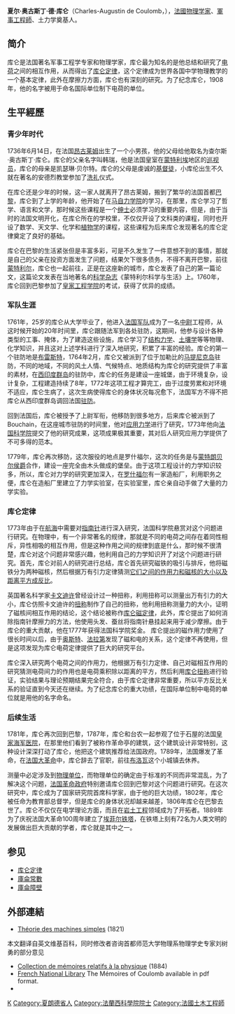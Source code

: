 {{NoteTA|G1=物理學}}
{{Infobox_Scientist 
 |name =  夏尔·库仑<br>Charles-Augustin de Coulomb
 |image = File:Coulomb.jpg
| box_width         = 250px
| image_size        = 150px
 |caption = 
 |birth_date = 1736年6月14日
 |birth_place = {{flagicon|Kingdom of France}} [[法蘭西王國|法蘭西王國]][[昂古莱姆|昂古莱姆]]
 |death_date = 1806年8月23日（70岁）
 |death_place = {{flagicon|FRA}} [[法蘭西第一帝國|法蘭西第一帝國]][[巴黎|巴黎]]
 |residence =  {{FRA}}
 |nationality =   {{FRA}}
 |field = [[物理學|物理學]]、[[軍事工程學|軍事工程學]]
 |work_institution = 梅济耶尔皇家工程学院({{link-fr|École royale du génie de Mézières}})
 |alma_mater = 
 |known_for  = [[庫侖定律|電荷的相互作用]]
 |prizes = 
 |religion = [[桑地馬尼安|桑地馬尼安]]
}}

'''夏尔·奥古斯丁·德·库仑'''（Charles-Augustin de Coulomb，{{bd|1736年||1806年|catIdx=C}}），[[法國|法國]][[物理学家|物理学家]]、[[軍事工程|軍事工程師]]、土力学奠基人。

==简介==
库仑是法国著名军事工程学专家和物理学家，库仑最为知名的是他总结和研究了[[电荷|电荷]]之间的相互作用，从而得出了[[库仑定律|库仑定律]]，这个定律成为世界各国中学物理教学的一个基本定律，此外在摩擦力方面，库仑也有深刻的研究。为了纪念库仑，1908年，他的名字被用于命名国际单位制下电荷的单位。
==生平經歷==

===青少年时代===
1736年6月14日，在法国[[昂古莱姆|昂古莱姆]]出生了一个小男孩，他的父母给他取名为查尔斯·奥古斯丁·库仑。库仑的父亲名字叫韩瑞，他是法国皇室在[[蒙特利埃|蒙特利埃]]地区的[[巡视员|巡视员]]，库仑的母亲是凯瑟琳·贝尔特。库仑的父母是虔诚的[[基督徒|基督徒]]，小库伦出生不久就在著名的安德烈教堂参加了[[洗礼|洗礼]]仪式。

在库仑还是少年的时候，这一家人就离开了昂古莱姆，搬到了繁华的法国首都[[巴黎|巴黎]]，库仑到了上学的年龄，他开始了在[[马自力学院|马自力学院]]的学习，在那里，库仑学习了哲学、语言和文学，那时候这些课程是一个[[绅士|绅士]]必须学习的重要内容，但是，由于当时的法国文明开化，在库仑所在的学校里，不仅仅开设了文科类的课程，同时也开设了数学、天文学、化学和[[植物学|植物学]]的课程，这些课程为后来库仑发现著名的库仑定律奠定了良好的基础。

库仑在巴黎的生活紧张但是丰富多彩，可是不久发生了一件意想不到的事情，那就是自己的父亲在投资方面发生了问题，结果欠下很多债务，不得不离开巴黎，前往[[蒙特利尔|蒙特利尔]]，库仑也一起前往，正是在这座新的城市，库仑发表了自己的第一篇论文，这篇论文发表在当地著名的[[科学杂志|科学杂志]]《蒙特利尔科学与生活》上。1760年，库仑回到巴黎参加了[[皇家工程学院|皇家工程学院]]的考试，获得了优异的成绩。
===军队生涯===
1761年，25岁的库仑从大学毕业了，他进入[[法国军队|法国军队]]成为了一名[[中尉|中尉]]工程师，从这时候开始的20年时间里，库仑跟随法军到各处驻防，这期间，他参与设计各种类型的工事、掩体，为了建造这些设施，库仑学习了[[结构力学|结构力学]]、[[土壤学|土壤学]]等等物理、化学知识，并且这对上述学科进行了深入地研究，积累了丰富的经验。库仑的第一个驻防地是[[布雷斯特|布雷斯特]]，1764年2月，库仑又被派到了位于加勒比的[[马提尼克岛|马提尼克岛]]驻防，不同的地域，不同的风土人情、气候特点、地质结构为库仑的研究提供了丰富的素材，在[[西印度群岛|西印度群岛]]的驻防中，库仑的任务是建设一座城堡，由于环境复杂，设计复杂，工程建造持续了8年，1772年这项工程才算完工，由于过度劳累和对环境不适应，库仑生病了，这次生病使得库仑的身体状况每况愈下，法国军方不得不把库仑从西印度群岛调回法国[[驻防|驻防]]。
 
回到法国后，库仑被授予了上尉军衔，他移防到很多地方，后来库仑被派到了Bouchain，在这座城市驻防的时间里，他对[[应用力学|应用力学]]进行了研究，1773年他向[[法国科学院|法国科学院]]提交了他的研究成果，这项成果极其重要，其对后人研究应用力学提供了不可多得的范本。

1779年，库仑再次移防，这次服役的地点是罗什福尔，这次的任务是与[[蒙特朗贝尔侯爵|蒙特朗贝尔侯爵]]合作，建设一座完全由木头做成的堡垒。由于这项工程设计的力学知识较多，所以，库仑对力学的研究更加深入，在[[罗什福尔|罗什福尔]]有一家造船厂，利用职务之便，库仑在造船厂里建立了力学实验室，在实验室里，库仑亲自动手做了大量的力学实验。

===库仑定律===
1773年由于在[[航海|航海]]中需要对[[指南针|指南针]]进行深入研究，法国科学院悬赏对这个问题进行研究。在物理中，有一个非常著名的规律，那就是不同的电荷之间存在着同性相斥，异性相吸的相互作用，但是这种作用之间的规律到底是什么，那时候不很清楚，库仑对这个问题非常感兴趣，他利用自己的力学知识开了对这个问题进行研究。首先，库仑对前人的研究进行总结，库仑首先研究磁铁的吸引与排斥，他将磁铁分为两种磁核，然后根据万有引力定律猜测[[平方反比定律|它们之间的作用力和磁核的大小以及距离平方成反比]]。

英国著名科学家[[卡文迪许|卡文迪许]]曾经设计过一种扭称，利用扭称可以测量出万有引力的大小，库仑仿照卡文迪许的[[扭称|扭称]]制作了自己的扭称，他利用扭称测量力的大小，证明了磁核间相互作用的结论，这个结论被称作[[库仑磁定律|库仑磁定律]]，此外，库仑提出了如何消除指南针摩擦力的方法，他使用头发、蚕丝将指南针悬挂起来用于减少摩擦。由于库仑的重大贡献，他在1777年获得法国科学院奖金。 库仑提出的磁作用力使用了很长时间以后，由于[[奥斯特|奥斯特]]、[[法拉第|法拉第]]发现了磁和电的关系，这个定律不再使用，但是这项发现为库仑电荷定律提供了巨大的研究平台。

库仑深入研究两个电荷之间的作用力，他根据万有引力定律、自己对磁相互作用的研究猜测电荷间力的作用也是电荷乘积除以距离的平方，然后利用[[库仑扭称|库仑扭称]]进行验证，实验结果与理论预期结果完全符合，由于库仑定律非常重要，所以平方反比关系的验证直到今天还在继续。为了纪念库仑的重大功绩，在国际单位制中电荷的单位就是用他的名字命名。

===后续生活===
1781年，库仑再次回到巴黎，1787年，库仑和台农一起参观了位于石屋的法国[[皇家海军医院|皇家海军医院]]，在那里他们看到了被称作革命亭的建筑，这个建筑设计非常特别，这种设计深深打动了库仑，他把这个建筑推荐给法国政府。1789年，法国爆发了革命，在[[法国大革命|法国大革命]]中，库仑辞去了官职，前往[[布洛瓦|布洛瓦]]这个小城镇去休养。

测量中必定涉及到[[物理单位|物理单位]]，而物理单位的确定由于标准的不同而非常混乱，为了解决这个问题，[[法国革命政府|法国革命政府]]特别邀请库仑回到巴黎对这个问题进行研究。在这次研究中，库仑成为了国家研究院首席科学家，由于他的巨大功绩，1802年，库仑被任命为教育部总督学，但是库仑的身体状况却越来越差，1806年库仑在巴黎去世了。库仑不仅仅在电学理论方面，而且在[[岩土工程|岩土工程]]领域成为了开拓者。1889年为了庆祝法国大革命100周年建立了[[埃菲尔铁塔|埃菲尔铁塔]]，在铁塔上刻有72名为人类文明的发展做出巨大贡献的学者，库仑就是其中之一。

== 参见 ==
*[[库仑定律|库仑定律]]
*[[庫侖常數|庫侖常數]]
*[[庫侖障壁|庫侖障壁]]

==外部連結==
{{commons|Charles de Coulomb|Charles-Augustin de Coulomb}}
{{wikiquote}}
* [http://books.google.com/books?id=zGYSAAAAIAAJ&printsec=frontcover&dq=Charles+de+coulomb&as_brr=1#PPR3,M2 Théorie des machines simples] {{Wayback|url=http://books.google.com/books?id=zGYSAAAAIAAJ&printsec=frontcover&dq=Charles+de+coulomb&as_brr=1#PPR3,M2 |date=20140112025655 }} (1821)
本文翻译自英文维基百科，同时修改者咨询首都师范大学物理系物理学史专家刘树勇的部分意见
* [http://books.google.com/books?id=w0EAAAAAQAAJ&pg=PR8&dq=Charles+de+coulomb&as_brr=1#PPR2,M2 Collection de mémoires relatifs à la physique] {{Wayback|url=http://books.google.com/books?id=w0EAAAAAQAAJ&pg=PR8&dq=Charles+de+coulomb&as_brr=1#PPR2,M2 |date=20140112023739 }} (1884)
* [http://cnum.cnam.fr/CGI/fpage.cgi?8CA121-1/3/100/416/79/316 French National Library] The Mémoires of Coulomb available in pdf format.
* {{MacTutor Biography|id=Coulomb}}

{{Scientists whose names are used in physical constants}}
{{以人名命名的国际单位制单位}}
{{法國大革命}}
{{Authority control}}

[[Category:法国物理学家|K]]
[[Category:夏朗德省人|Category:夏朗德省人]]
[[Category:法蘭西科學院院士|Category:法蘭西科學院院士]]
[[Category:法國土木工程師|Category:法國土木工程師]]